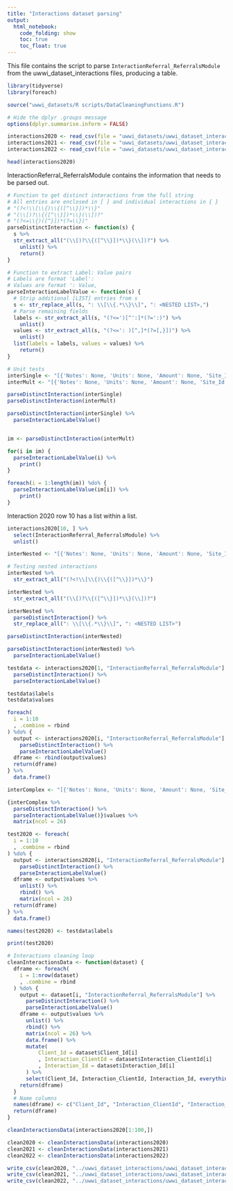 ```yaml
---
title: "Interactions dataset parsing"
output:
  html_notebook:
    code_folding: show
    toc: true
    toc_float: true
---
```


This file contains the script to parse `InteractionReferral_ReferralsModule` from the uwwi_dataset_interactions files, producing a table.


```r
library(tidyverse)
library(foreach)

source("uwwi_datasets/R scripts/DataCleaningFunctions.R")

# Hide the dplyr .groups message
options(dplyr.summarise.inform = FALSE)
```

```r
interactions2020 <- read_csv(file = "uwwi_datasets/uwwi_dataset_interactions/uwwi_dataset_interactions_2020.csv")
interactions2021 <- read_csv(file = "uwwi_datasets/uwwi_dataset_interactions/uwwi_dataset_interactions_2021.csv")
interactions2022 <- read_csv(file = "uwwi_datasets/uwwi_dataset_interactions/uwwi_dataset_interactions_2022.csv")
```

```r
head(interactions2020)
```

InteractionReferral_ReferralsModule contains the information that needs to be parsed out.

```r
# Function to get distinct interactions from the full string
# All entries are enclosed in [ ] and individual interactions in { }
# "(?<!\\[\\{)\\{([^\\}])*\\}"
# "(\\[)?\\{([^\\}])*\\}(\\])?"
# "(?<=\\{)([^}])*(?=\\})"
parseDistinctInteraction <- function(s) {
  s %>%
  str_extract_all("(\\[)?\\{([^\\}])*\\}(\\])?") %>%
    unlist() %>%
    return()
}

# Function to extract Label: Value pairs
# Labels are format 'Label':
# Values are format ': Value,
parseInteractionLabelValue <- function(s) {
  # Strip additional [LIST] entries from s
  s <- str_replace_all(s, ": \\[\\{.*\\}\\]", ": <NESTED LIST>,")
  # Parse remaining fields
  labels <- str_extract_all(s, "(?<=')[^':]*(?=':)") %>%
    unlist()
  values <- str_extract_all(s, "(?<=': )[^,]*(?=[,}])") %>%
    unlist()
  list(labels = labels, values = values) %>%
    return()
}
```

```r
# Unit tests
interSingle <- "[{'Notes': None, 'Units': None, 'Amount': None, 'Site_Id': 7489, 'Agency_Id': 754, 'Program_Id': None, 'Service_id': 54770, 'ShareOptIn': None, 'CostPerUnit': None, 'Taxonomy_Id': 413251, 'FundingAmount': None, 'Taxonomy_Code': 'RP-1500.1400-500', 'Taxonomy_Name': 'Mental Health Crisis Lines', 'DateOfReferral': None, 'Agency_ParentId': 754, 'SiteSystem_Name': 'GREAT RIVERS 2-1-1', 'TaxonomyLink_Id': None, 'AgencySystem_Name': 'GREAT RIVERS 2-1-1', 'TaxonomyLink_Code': None, 'TaxonomyLink_Name': None, 'ProgramSystem_Name': None, 'ServiceSystem_Name': 'SUPPORTIVE LISTENING - IN HOUSE USE', 'DateOfServiceProvided': None, 'InteractionReferral_Id': 1278497, 'AgencySystem_ParentName': 'GREAT RIVERS 2-1-1', 'OptionListValue_ReasonUnmet': None}]"
interMult <- "[{'Notes': None, 'Units': None, 'Amount': None, 'Site_Id': 30047, 'Agency_Id': None, 'Program_Id': None, 'Service_id': 51984, 'ShareOptIn': None, 'CostPerUnit': None, 'Taxonomy_Id': 407761, 'FundingAmount': None, 'Taxonomy_Code': 'BD-1800.2000', 'Taxonomy_Name': 'Food Pantries', 'DateOfReferral': None, 'Agency_ParentId': 16815, 'SiteSystem_Name': 'HOLY COMMUNION LUTHERAN CHURCH', 'TaxonomyLink_Id': None, 'AgencySystem_Name': None, 'TaxonomyLink_Code': None, 'TaxonomyLink_Name': None, 'ProgramSystem_Name': None, 'ServiceSystem_Name': 'FOOD PANTRY', 'DateOfServiceProvided': None, 'InteractionReferral_Id': 1277751, 'AgencySystem_ParentName': 'HOLY COMMUNION LUTHERAN CHURCH', 'OptionListValue_ReasonUnmet': None}, {'Notes': None, 'Units': None, 'Amount': None, 'Site_Id': 30172, 'Agency_Id': None, 'Program_Id': None, 'Service_id': 52022, 'ShareOptIn': None, 'CostPerUnit': None, 'Taxonomy_Id': 407761, 'FundingAmount': None, 'Taxonomy_Code': 'BD-1800.2000', 'Taxonomy_Name': 'Food Pantries', 'DateOfReferral': None, 'Agency_ParentId': 16832, 'SiteSystem_Name': 'HARVEST OUTREACH', 'TaxonomyLink_Id': None, 'AgencySystem_Name': None, 'TaxonomyLink_Code': None, 'TaxonomyLink_Name': None, 'ProgramSystem_Name': None, 'ServiceSystem_Name': 'FOOD PANTRY', 'DateOfServiceProvided': None, 'InteractionReferral_Id': 1277752, 'AgencySystem_ParentName': 'HARVEST OUTREACH', 'OptionListValue_ReasonUnmet': None}]"

parseDistinctInteraction(interSingle)
parseDistinctInteraction(interMult)

parseDistinctInteraction(interSingle) %>%
  parseInteractionLabelValue()


im <- parseDistinctInteraction(interMult)

for(i in im) {
  parseInteractionLabelValue(i) %>%
    print()
}

foreach(i = 1:length(im)) %do% {
  parseInteractionLabelValue(im[i]) %>%
    print()
}
```

Interaction 2020 row 10 has a list within a list.

```r
interactions2020[10, ] %>%
  select(InteractionReferral_ReferralsModule) %>%
  unlist()

interNested <- "[{'Notes': None, 'Units': None, 'Amount': None, 'Site_Id': None, 'Agency_Id': None, 'Program_Id': None, 'Service_id': None, 'ShareOptIn': None, 'CostPerUnit': None, 'Taxonomy_Id': 407761, 'FundingAmount': None, 'Taxonomy_Code': 'BD-1800.2000', 'Taxonomy_Name': 'Food Pantries', 'DateOfReferral': None, 'Agency_ParentId': None, 'SiteSystem_Name': None, 'TaxonomyLink_Id': None, 'AgencySystem_Name': None, 'TaxonomyLink_Code': None, 'TaxonomyLink_Name': None, 'ProgramSystem_Name': None, 'ServiceSystem_Name': None, 'DateOfServiceProvided': None, 'InteractionReferral_Id': 1278296, 'AgencySystem_ParentName': None, 'OptionListValue_ReasonUnmet': [{'id': 1041, 'name': 'Program Availability ‚Äì No Program Meets Needs', 'label': 'Program Availability - No Program Meets Needs'}]}]"
```

```r
# Testing nested interactions
interNested %>%
  str_extract_all("(?<!\\[\\{)\\{([^\\}])*\\}")

interNested %>%
  str_extract_all("(\\[)?\\{([^\\}])*\\}(\\])?")
```

```r
interNested %>%
  parseDistinctInteraction() %>%
  str_replace_all(": \\[\\{.*\\}\\]", ": <NESTED LIST>")
```


```r
parseDistinctInteraction(interNested)

parseDistinctInteraction(interNested) %>%
  parseInteractionLabelValue()
```

```r
testdata <- interactions2020[1, "InteractionReferral_ReferralsModule"] %>%
  parseDistinctInteraction() %>%
  parseInteractionLabelValue()

testdata$labels
testdata$values
```


```r
foreach(
  i = 1:10
  , .combine = rbind
) %do% {
  output <- interactions2020[i, "InteractionReferral_ReferralsModule"] %>%
    parseDistinctInteraction() %>%
    parseInteractionLabelValue()
  dframe <- rbind(output$values)
  return(dframe)
} %>%
  data.frame()
```

```r
interComplex <- "[{'Notes': None, 'Units': None, 'Amount': None, 'Site_Id': 28341, 'Agency_Id': None, 'Program_Id': None, 'Service_id': 49652, 'ShareOptIn': None, 'CostPerUnit': None, 'Taxonomy_Id': 410430, 'FundingAmount': None, 'Taxonomy_Code': 'LH-2700.0150', 'Taxonomy_Name': 'AIDS/HIV Prevention Counseling', 'DateOfReferral': None, 'Agency_ParentId': 16132, 'SiteSystem_Name': 'ZZZINACTIVE - VIVENT HEALTH - MILWAUKEE', 'TaxonomyLink_Id': None, 'AgencySystem_Name': None, 'TaxonomyLink_Code': None, 'TaxonomyLink_Name': None, 'ProgramSystem_Name': None, 'ServiceSystem_Name': 'ZZZINACTIVE - LIFEPOINT CLEAN NEEDLE EXCHANGE', 'DateOfServiceProvided': None, 'InteractionReferral_Id': 1278088, 'AgencySystem_ParentName': 'ZZZINACTIVE - VIVENT HEALTH - MILWAUKEE REGIONAL OFFICE', 'OptionListValue_ReasonUnmet': None}, {'Notes': None, 'Units': None, 'Amount': None, 'Site_Id': 19175, 'Agency_Id': None, 'Program_Id': None, 'Service_id': 20600, 'ShareOptIn': None, 'CostPerUnit': None, 'Taxonomy_Id': 410228, 'FundingAmount': None, 'Taxonomy_Code': 'LF-4900.2400-150', 'Taxonomy_Name': 'Confidential HIV Testing', 'DateOfReferral': None, 'Agency_ParentId': 11129, 'SiteSystem_Name': 'ZZZINACTIVE - VIVENT HEALTH - AODA HEALTH AND WELLNESS CLINIC', 'TaxonomyLink_Id': None, 'AgencySystem_Name': None, 'TaxonomyLink_Code': None, 'TaxonomyLink_Name': None, 'ProgramSystem_Name': None, 'ServiceSystem_Name': 'ZZZINACTIVE - LIFEPOINT CLEAN NEEDLE EXCHANGE - MILWAUKEE REGIONAL OFFICE', 'DateOfServiceProvided': None, 'InteractionReferral_Id': 1278089, 'AgencySystem_ParentName': 'ZZZINACTIVE - VIVENT HEALTH', 'OptionListValue_ReasonUnmet': None}]"

{interComplex %>%
  parseDistinctInteraction() %>%
  parseInteractionLabelValue()}$values %>%
  matrix(ncol = 26)
```


```r
test2020 <- foreach(
  i = 1:10
  , .combine = rbind
) %do% {
  output <- interactions2020[i, "InteractionReferral_ReferralsModule"] %>%
    parseDistinctInteraction() %>%
    parseInteractionLabelValue()
  dframe <- output$values %>%
    unlist() %>%
    rbind() %>%
    matrix(ncol = 26)
  return(dframe)
} %>%
  data.frame()

names(test2020) <- testdata$labels

print(test2020)
```

```r
# Interactions cleaning loop
cleanInteractionsData <- function(dataset) {
  dframe <- foreach(
    i = 1:nrow(dataset)
    , .combine = rbind
  ) %do% {
    output <- dataset[i, "InteractionReferral_ReferralsModule"] %>%
      parseDistinctInteraction() %>%
      parseInteractionLabelValue()
    dframe <- output$values %>%
      unlist() %>%
      rbind() %>%
      matrix(ncol = 26) %>%
      data.frame() %>%
      mutate(
          Client_Id = dataset$Client_Id[i]
          , Interaction_ClientId = dataset$Interaction_ClientId[i]
          , Interaction_Id = dataset$Interaction_Id[i]
      ) %>%
      select(Client_Id, Interaction_ClientId, Interaction_Id, everything())
    return(dframe)
  }
  # Name columns
  names(dframe) <- c("Client_Id", "Interaction_ClientId", "Interaction_Id", testdata$labels)
  return(dframe)
}
```

```r
cleanInteractionsData(interactions2020[1:100,])
```

```r
clean2020 <- cleanInteractionsData(interactions2020)
clean2021 <- cleanInteractionsData(interactions2021)
clean2022 <- cleanInteractionsData(interactions2022)
```

```r
write_csv(clean2020, "../uwwi_dataset_interactions/uwwi_dataset_interactions_2020_ReferralsModule.csv")
write_csv(clean2021, "../uwwi_dataset_interactions/uwwi_dataset_interactions_2021_ReferralsModule.csv")
write_csv(clean2022, "../uwwi_dataset_interactions/uwwi_dataset_interactions_2022_ReferralsModule.csv")
```


